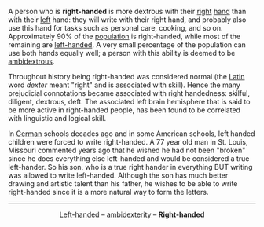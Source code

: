 A person who is '''right-handed''' is more dextrous with their [[Left and right|right]] [[hand]] than with their [[Left and right|left]] hand: they will write with their right hand, and probably also use this hand for tasks such as personal care, cooking, and so on. Approximately 90% of the [[population]] is right-handed, while most of the remaining are [[left-handed]]. A very small percentage of the population can use both hands equally well; a person with this ability is deemed to be [[ambidextrous]].

Throughout history being right-handed was considered normal (the [[Latin]] word ''dexter'' meant "right" and is associated with skill). Hence the many prejudicial connotations became associated with right handedness: skilful, diligent, dextrous, deft. The associated left brain hemisphere that is said to be more active in right-handed people, has been found to be correlated with linguistic and logical skill.

In [[German]] schools decades ago and in some American schools, left handed children were forced to write right-handed. A 77 year old man in St. Louis, Missouri commented years ago that he wished he had not been "broken" since he does everything else left-handed and would be considered a true left-hander.  So his son, who is a true right hander in everything BUT writing was allowed to write left-handed. Although the son has much better drawing and artistic talent than his father, he wishes to be able to write right-handed since it is a more natural way to form the letters.

{{stub}}

----
<center>[[Left-handed]] &ndash; [[ambidexterity]] &ndash; '''Right-handed'''</center>